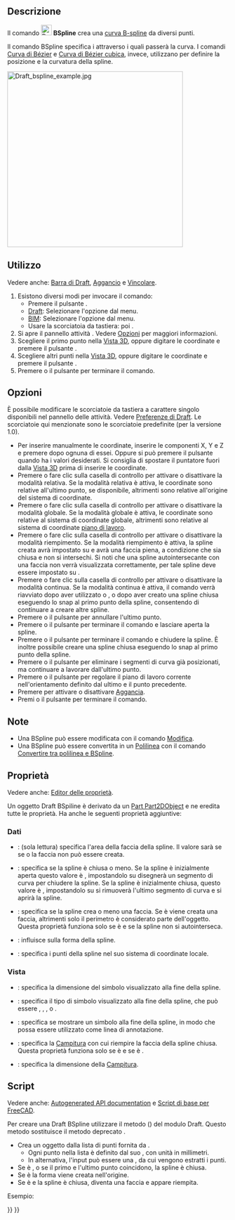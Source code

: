 <languages/>

{{Docnav/it
|[[Draft_Polygon/it|Poligono]]
|[[Draft_CubicBezCurve/it|Curva di Bézier cubica]]
|[[Draft_Workbench/it|Draft]]
|IconL=Draft_Polygon.svg
|IconR=Draft_CubicBezCurve.svg
|IconC=Workbench_Draft.svg
}}

{{GuiCommand/it
|Name=Draft BSpline
|Name/it=Draft BSpline
|MenuLocation=Drafting → B-spline<br>2D Drafting → B-spline
|Workbenches=[[Draft_Workbench/it|Draft]], [[BIM_Workbench/it|BIM]]
|Shortcut={{KEY|B}} {{KEY|S}}
|Version=0.7
|SeeAlso=[[Draft Wire/it|Draft Polilinea]], [[Draft BezCurve/it|Draft Curva di Bezier]]
}}

<span id="Description"></span>
==Descrizione== 

Il comando [[Image:Draft_BSpline.svg|24px]] '''BSpline''' crea una [http://en.wikipedia.org/wiki/B-spline curva B-spline] da diversi punti.

Il comando BSpline specifica i {{Emphasis|punti esatti}} attraverso i quali passerà la curva. I comandi [[Draft BezCurve/it|Curva di Bézier]] e [[Draft_CubicBezCurve/it|Curva di Bézier cubica]], invece, utilizzano {{Emphasis|punti di controllo}} per definire la posizione e la curvatura della spline. 

[[Image:Draft_bspline_example.jpg|400px]]
{{Caption|Spline definita da più punti}}

<span id="Usage"></span>
==Utilizzo==

Vedere anche: [[Draft_Tray/it|Barra di Draft]], [[Draft_Snap/it|Aggancio]] e [[Draft_Constrain/it|Vincolare]].

# Esistono diversi modi per invocare il comando:
#* Premere il pulsante {{Button|[[Image:Draft_BSpline.svg|16px]] [[Draft_BSpline/it|BSpline]]}}.
#* [[Draft_Workbench/it|Draft]]: Selezionare l'opzione {{MenuCommand|Drafting → [[Image:Draft_BSpline.svg|16px]] B-spline}} dal menu.
#* [[BIM_Workbench/it|BIM]]: Selezionare l'opzione {{MenuCommand|2D Drafting → [[Image:Draft_BSpline.svg|16px]] B-spline}} dal menu.
#* Usare la scorciatoia da tastiera: {{KEY|B}} poi {{KEY|S}}.
# Si apre il pannello attività {{MenuCommand|B-spline}}. Vedere [[#Options|Opzioni]] per maggiori informazioni.
# Scegliere il primo punto nella [[3D_view/it|Vista 3D]], oppure digitare le coordinate e premere il pulsante {{Button|[[Image:Draft_AddPoint.svg|16px]] Inserisci punto}}.
# Scegliere altri punti nella [[3D_view/it|Vista 3D]], oppure digitare le coordinate e premere il pulsante {{Button|[[Image:Draft_AddPoint.svg|16px]] Inserisci punto}}.
# Premere {{KEY|Esc}} o il pulsante {{Button|Chiudi}} per terminare il comando.

<span id="Options"></span>
==Opzioni==

È possibile modificare le scorciatoie da tastiera a carattere singolo disponibili nel pannello delle attività. Vedere [[Draft_Preferences/it|Preferenze di Draft]]. Le scorciatoie qui menzionate sono le scorciatoie predefinite (per la versione 1.0).

* Per inserire manualmente le coordinate, inserire le componenti X, Y e Z e premere {{KEY|Enter}} dopo ognuna di essei. Oppure si può premere il pulsante {{Button|[[Image:Draft_AddPoint.svg|16px]] Inserisci punto}} quando ha i valori desiderati. Si consiglia di spostare il puntatore fuori dalla [[3D_view/it|Vista 3D]] prima di inserire le coordinate.
* Premere {{KEY|R}} o fare clic sulla casella di controllo {{MenuCommand|Relativo}} per attivare o disattivare la modalità relativa. Se la modalità relativa è attiva, le coordinate sono relative all'ultimo punto, se disponibile, altrimenti sono relative all'origine del sistema di coordinate.
* Premere {{KEY|G}} o fare clic sulla casella di controllo {{MenuCommand|Globale}} per attivare o disattivare la modalità globale. Se la modalità globale è attiva, le coordinate sono relative al sistema di coordinate globale, altrimenti sono relative al sistema di coordinate [[Draft_SelectPlane/it|piano di lavoro]].
* Premere {{KEY|F}} o fare clic sulla casella di controllo {{MenuCommand|Riempito}} per attivare o disattivare la modalità riempimento. Se la modalità riempimento è attiva, la spline creata avrà {{PropertyData|Make Face}} impostato su {{TRUE}} e avrà una faccia piena, a condizione che sia chiusa e non si intersechi. Si noti che una spline autointersecante con una faccia non verrà visualizzata correttamente, per tale spline {{PropertyData|Make Face}} deve essere impostato su {{FALSE}}.
* Premere {{KEY|N}} o fare clic sulla casella di controllo {{MenuCommand|Continua}} per attivare o disattivare la modalità continua. Se la modalità continua è attiva, il comando verrà riavviato dopo aver utilizzato {{Button|[[Image:Draft_FinishLine.svg|16px]] Fine}} o {{Button|[[Image:Draft_CloseLine.svg|16px]] Chiudi}}, o dopo aver creato una spline chiusa eseguendo lo snap al primo punto della spline, consentendo di continuare a creare altre spline.
* Premere {{KEY|/}} o il pulsante {{Button|[[Image:Draft_UndoLine.svg|16px]] Annulla}} per annullare l'ultimo punto.
* Premere {{KEY|A}} o il pulsante {{Button|[[Image:Draft_FinishLine.svg|16px]] Fine}} per terminare il comando e lasciare aperta la spline.
* Premere {{KEY|O}} o il pulsante {{Button|[[Image:Draft_CloseLine.svg|16px]] Chiudi}} per terminare il comando e chiudere la spline. È inoltre possibile creare una spline chiusa eseguendo lo snap al primo punto della spline.
* Premere {{KEY|W}} o il pulsante {{Button|[[Image:Draft Wipe.svg|16px]] Pulisci}} per eliminare i segmenti di curva già posizionati, ma continuare a lavorare dall'ultimo punto.
* Premere {{KEY|U}} o il pulsante {{Button|[[Image:Draft SelectPlane.svg|16px]] [[Draft_SelectPlane/it|Imposta il piano di lavoro]]}} per regolare il piano di lavoro corrente nell'orientamento definito dal ultimo e il punto precedente.
* Premere {{KEY|S}} per attivare o disattivare [[Draft_Snap/it|Aggancia]].
* Premi {{KEY|Esc}} o il pulsante {{Button|Chiudi}} per terminare il comando.

<span id="Notes"></span>
==Note==

* Una BSpline può essere modificata con il comando [[Draft_Edit/it|Modifica]].
* Una BSpline può essere convertita in un [[Draft_Wire/it|Polilinea]] con il comando [[Draft_WireToBSpline/it|Convertire tra polilinea e BSpline]].

<span id="Properties"></span>
== Proprietà ==

Vedere anche: [[Property_editor/it|Editor delle proprietà]].

Un oggetto Draft BSpiline è derivato da un [[Part_Part2DObject/it|Part Part2DObject]] e ne eredita tutte le proprietà. Ha anche le seguenti proprietà aggiuntive:

<span id="Data"></span>
=== Dati ===

{{TitleProperty|Draft}}

* {{PropertyData|Area|Area}}: (sola lettura) specifica l'area della faccia della spline. Il valore sarà {{value|0.0}} se {{PropertyData|Make Face}} se {{FALSE}} o la faccia non può essere creata.
* {{PropertyData|Closed|Bool}}: specifica se la spline è chiusa o meno. Se la spline è inizialmente aperta questo valore è {{FALSE}}, impostandolo su {{TRUE}} disegnerà un segmento di curva per chiudere la spline. Se la spline è inizialmente chiusa, questo valore è {{TRUE}}, impostandolo su {{FALSE}} si rimuoverà l'ultimo segmento di curva e si aprirà la spline.
* {{PropertyData|Make Face|Bool}}: specifica se la spline crea o meno una faccia. Se è {{TRUE}} viene creata una faccia, altrimenti solo il perimetro è considerato parte dell'oggetto. Questa proprietà funziona solo se {{PropertyData|Closed}} è {{TRUE}} e se la spline non si autointerseca.
* {{PropertyData|Parameterization|Float}}: influisce sulla forma della spline.
* {{PropertyData|Points|VectorList}}: specifica i punti della spline nel suo sistema di coordinate locale.

<span id="View"></span>
=== Vista ===

{{TitleProperty|Draft}}

* {{PropertyView|Arrow Size|Length}}: specifica la dimensione del simbolo visualizzato alla fine della spline.
* {{PropertyView|Arrow Type|Enumeration}}: specifica il tipo di simbolo visualizzato alla fine della spline, che può essere {{value|Dot}}, {{value|Circle}}, {{value|Arrow}}, {{value|Tick}} o {{value|Tick-2}}.
* {{PropertyView|End Arrow|Bool}}: specifica se mostrare un simbolo alla fine della spline, in modo che possa essere utilizzato come linea di annotazione.
* {{PropertyView|Pattern|Enumeration}}: specifica la [[Draft_Pattern/it|Campitura]] con cui riempire la faccia della spline chiusa. Questa proprietà funziona solo se {{PropertyData|Make Face}} è {{TRUE}} e se {{PropertyView|Display Mode}} è {{value|Flat Lines}}.
* {{PropertyView|Pattern Size|Float}}: specifica la dimensione della [[Draft_Pattern/it|Campitura]].

<span id="Scripting"></span>
==Script==

Vedere anche: [https://freecad.github.io/SourceDoc/ Autogenerated API documentation] e [[FreeCAD Scripting Basics/it|Script di base per FreeCAD]].

Per creare una Draft BSpline utilizzare il metodo {{incode|make_bspline}} ({{Version/it|0.19}}) del modulo Draft. Questo metodo sostituisce il metodo deprecato {{incode|makeBSpline}}.

{{Code|code=
bspline = make_bspline(pointslist, closed=False, placement=None, face=None, support=None)
bspline = make_bspline(Part.Wire, closed=False, placement=None, face=None, support=None)
}}

* Crea un oggetto {{incode|bspline}} dalla lista di punti fornita da {{incode|pointslist}}.
** Ogni punto nella lista è definito dal suo {{incode|FreeCAD.Vector}}, con unità in millimetri.
** In alternativa, l'input può essere una {{incode|Part.Wire}}, da cui vengono estratti i punti.
* Se {{incode|closed}} è {{incode|True}}, o se il primo e l'ultimo punto coincidono, la spline è chiusa.
* Se {{incode|placement}} è {{incode|None}} la forma viene creata nell'origine.
* Se {{incode|face}} è {{incode|True}} e la spline è chiusa, diventa una faccia e appare riempita.

Esempio:

{{Code|code=
import FreeCAD as App
import Draft

doc = App.newDocument()

p1 = App.Vector(0, 0, 0)
p2 = App.Vector(1000, 1000, 0)
p3 = App.Vector(2000, 0, 0)

spline1 = Draft.make_bspline([p1, p2, p3], closed=False)
spline2 = Draft.make_bspline([p1, 2*p3, 1.3*p2], closed=False)
spline3 = Draft.make_bspline([1.3*p3, p1, -1.7*p2], closed=False)

doc.recompute()
}}


{{Docnav/it
|[[Draft_Polygon/it|Poligono]]
|[[Draft_CubicBezCurve/it|Curva di Bézier cubica]]
|[[Draft_Workbench/it|Draft]]
|IconL=Draft_Polygon.svg
|IconR=Draft_CubicBezCurve.svg
|IconC=Workbench_Draft.svg
}}

{{Draft Tools navi{{#translation:}}}}
{{Userdocnavi{{#translation:}}}}